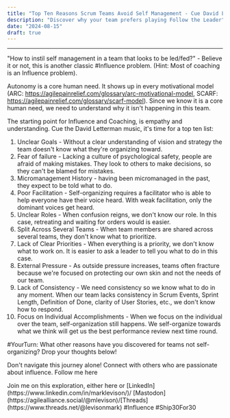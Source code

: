 ```yaml
---
title: "Top Ten Reasons Scrum Teams Avoid Self Management - Cue David Letterman"
description: "Discover why your team prefers playing Follow the Leader"
date: "2024-08-15"
draft: true
---
```



---

"How to instil self management in a team that looks to be led/fed?" - Believe it or not, this is another classic #Influence problem. (Hint: Most of coaching is an Influence problem).

Autonomy is a core human need. It shows up in every motivational model (ARC: https://agilepainrelief.com/glossary/arc-motivational-model, SCARF: https://agilepainrelief.com/glossary/scarf-model). Since we know it is a core human need, we need to understand why it isn't happening in this team.

The starting point for Influence and Coaching, is empathy and understanding. Cue the David Letterman music, it's time for a top ten list:

1. Unclear Goals - Without a clear understanding of vision and strategy the team doesn't know what they're organizing toward.
2. Fear of failure - Lacking a culture of psychological safety, people are afraid of making mistakes. They look to others to make decisions, so they can't be blamed for mistakes.
3. Micromanagement History - having been micromanaged in the past, they expect to be told what to do.
4. Poor Facilitation - Self-organizing requires a facilitator who is able to help everyone have their voice heard. With weak facilitation, only the dominant voices get heard.
5. Unclear Roles - When confusion reigns, we don't know our role. In this case, retreating and waiting for orders would is easier.
6. Split Across Several Teams - When team members are shared across several teams, they don't know what to prioritize.
7. Lack of Clear Priorities - When everything is a priority, we don't know what to work on. It is easier to ask a leader to tell you what to do in this case.
8. External Pressure - As outside pressure increases, teams often fracture because we're focused on protecting our own skin and not the needs of our team.
9. Lack of Consistency - We need consistency so we know what to do in any moment. When our team lacks consistency in Scrum Events, Sprint Length, Definition of Done, clarity of User Stories, etc., we don't know how to respond.
10. Focus on Individual Accomplishments - When we focus on the individual over the team, self-organization still happens. We self-organize towards what we think will get us the best performance review next time round.

#YourTurn: What other reasons have you discovered for teams not self-organizing? Drop your thoughts below!

Don't navigate this journey alone! Connect with others who are passionate about influence. Follow me here

<Callout type="info">
  Join me on this exploration, either here or
  [LinkedIn](https://www.linkedin.com/in/marklevison/)/
  [Mastodon](https://agilealliance.social/@mlevison)/[Threads](https://www.threads.net/@levisonmark)
</Callout>
#Influence #Ship30For30
